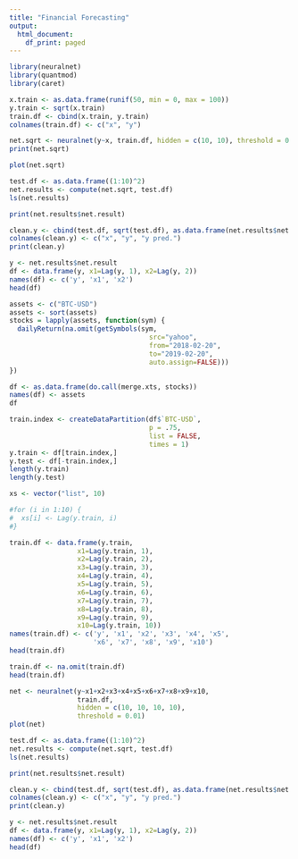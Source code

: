 ```yaml
---
title: "Financial Forecasting"
output:
  html_document:
    df_print: paged
---
```

```r
library(neuralnet)
library(quantmod)
library(caret)

x.train <- as.data.frame(runif(50, min = 0, max = 100))
y.train <- sqrt(x.train)
train.df <- cbind(x.train, y.train)
colnames(train.df) <- c("x", "y")

net.sqrt <- neuralnet(y~x, train.df, hidden = c(10, 10), threshold = 0.01)
print(net.sqrt)
```
```r
plot(net.sqrt)
```
```r
test.df <- as.data.frame((1:10)^2)
net.results <- compute(net.sqrt, test.df)
ls(net.results)
```
```r
print(net.results$net.result)
```
```r
clean.y <- cbind(test.df, sqrt(test.df), as.data.frame(net.results$net.result))
colnames(clean.y) <- c("x", "y", "y pred.")
print(clean.y)
```
```r
y <- net.results$net.result
df <- data.frame(y, x1=Lag(y, 1), x2=Lag(y, 2))
names(df) <- c('y', 'x1', 'x2')
head(df)
```
```r
assets <- c("BTC-USD")
assets <- sort(assets)
stocks = lapply(assets, function(sym) {
  dailyReturn(na.omit(getSymbols(sym,
                                   src="yahoo",
                                   from="2018-02-20",
                                   to="2019-02-20",
                                   auto.assign=FALSE)))
})

df <- as.data.frame(do.call(merge.xts, stocks))
names(df) <- assets
df
```
```r
train.index <- createDataPartition(df$`BTC-USD`,
                                   p = .75,
                                   list = FALSE,
                                   times = 1)
y.train <- df[train.index,]
y.test <- df[-train.index,]
length(y.train)
length(y.test)
```

```r
xs <- vector("list", 10)

#for (i in 1:10) {
#  xs[i] <- Lag(y.train, i)
#}

train.df <- data.frame(y.train,
                 x1=Lag(y.train, 1),
                 x2=Lag(y.train, 2),
                 x3=Lag(y.train, 3),
                 x4=Lag(y.train, 4),
                 x5=Lag(y.train, 5),
                 x6=Lag(y.train, 6),
                 x7=Lag(y.train, 7),
                 x8=Lag(y.train, 8),
                 x9=Lag(y.train, 9),
                 x10=Lag(y.train, 10))
names(train.df) <- c('y', 'x1', 'x2', 'x3', 'x4', 'x5',
                     'x6', 'x7', 'x8', 'x9', 'x10')
head(train.df)
```

```r
train.df <- na.omit(train.df)
head(train.df)
```

```r
net <- neuralnet(y~x1+x2+x3+x4+x5+x6+x7+x8+x9+x10,
                 train.df,
                 hidden = c(10, 10, 10, 10),
                 threshold = 0.01)
plot(net)
```
```r
test.df <- as.data.frame((1:10)^2)
net.results <- compute(net.sqrt, test.df)
ls(net.results)

print(net.results$net.result)

clean.y <- cbind(test.df, sqrt(test.df), as.data.frame(net.results$net.result))
colnames(clean.y) <- c("x", "y", "y pred.")
print(clean.y)

y <- net.results$net.result
df <- data.frame(y, x1=Lag(y, 1), x2=Lag(y, 2))
names(df) <- c('y', 'x1', 'x2')
head(df)
```
